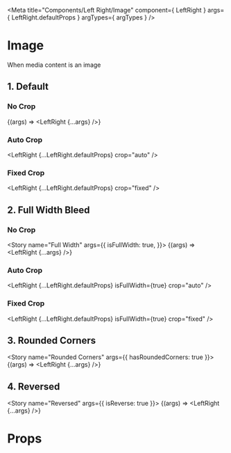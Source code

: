 
<Meta
    title="Components/Left Right/Image"
    component={ LeftRight }
    args={ LeftRight.defaultProps }
    argTypes={ argTypes }
/>

# Image

When media content is an image

## 1. Default

### No Crop

<Story
    name="Default">
    {(args) => <LeftRight {...args} />}
</Story>

### Auto Crop

<LeftRight
    {...LeftRight.defaultProps}
    crop="auto"
    />

### Fixed Crop

<LeftRight
    {...LeftRight.defaultProps}
    crop="fixed"
    />

## 2. Full Width Bleed

### No Crop

<Story
    name="Full Width"
    args={{
        isFullWidth: true,
    }}>
    {(args) => <LeftRight {...args} />}
</Story>

### Auto Crop

<LeftRight
    {...LeftRight.defaultProps}
    isFullWidth={true}
    crop="auto"
    />

### Fixed Crop

<LeftRight
    {...LeftRight.defaultProps}
    isFullWidth={true}
    crop="fixed"
    />

## 3. Rounded Corners

<Story
    name="Rounded Corners"
    args={{
        hasRoundedCorners: true
    }}>
    {(args) => <LeftRight {...args} />}
</Story>

## 4. Reversed

<Story
    name="Reversed"
    args={{
        isReverse: true
    }}>
    {(args) => <LeftRight {...args} />}
</Story>

# Props

<ArgsTable of={LeftRight} />